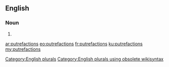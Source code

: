 ==English==

===Noun===
{{head|en}}

# {{plural of|putrefaction}}

[[Category:English plurals]][[Category:English plurals using obsolete wikisyntax]]

[[ar:putrefactions]]
[[eo:putrefactions]]
[[fr:putrefactions]]
[[ku:putrefactions]]
[[my:putrefactions]]